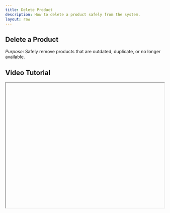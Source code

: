 ```yaml
---
title: Delete Product
description: How to delete a product safely from the system.
layout: raw
---
```



<div className="mdx-content">

## Delete a Product

 

*Purpose*: Safely remove products that are outdated, duplicate, or no longer available.

## Video Tutorial



<iframe
  width="100%"
  height="400"
  title="Delete product tutorial"
  allowFullScreen
  className="rounded-lg"
/>

---

## Steps:



❶ **Locate the Product**  
Find the product in the catalog list. You can use the search bar or scroll through manually.

❷ **Open the Options Menu**  
Click the **three-dot menu** beside the product, or open the detailed view.

❸ **Click Delete**  
Choose **Delete** from the menu options.

❹ **Confirm Deletion**  
A confirmation dialog will appear. Confirm your choice to proceed.

❺ **Success Message**  
Once deleted, the system displays a success message confirming the removal.

---

**Tip for First-Time Users**:  
Deleted products are permanently removed. Be sure you no longer need the product before confirming deletion.

<div className="space-y-4 mt-6">

<div className="my-10 border-t border-gray-200" />

## More questions about this


</div>
<div className="space-y-4 mt-6">
  <details className="bg-white rounded-md p-4 border border-gray-300">
  <summary
    className="font-medium text-base text-gray-900"
    style={{
      backgroundColor: 'transparent',
      outline: 'none',
      cursor: 'pointer',
      userSelect: 'none',
      listStyle: 'none',
    }}
  >Can I recover a deleted product?</summary>
   <p className="mt-2 text-sm text-gray-700">
      No, once deleted, the product is permanently removed from the system.
    </p>
  </details>

  <details className="bg-white rounded-md p-4 border border-gray-300">
  <summary
    className="font-medium text-base text-gray-900"
    style={{
      backgroundColor: 'transparent',
      outline: 'none',
      cursor: 'pointer',
      userSelect: 'none',
      listStyle: 'none',
    }}
  >Will deleting a product affect my sales reports?</summary>
    <p className="mt-2 text-sm text-gray-700">
      No, past sales data will remain in reports, even if the product is deleted.
    </p>
  </details>
</div>
</div>

---

<div className="space-y-4 mt-6">

<div className="my-10 border-t border-gray-200" />

<div className="mdx-content mt-10">

Was this article helpful?

<div style={{ display: 'flex', gap: '1rem' }}>
  <button style={{ padding: '0.5rem', borderRadius: '9999px', backgroundColor: '#f0f0f0' }}>
    👍
  </button>
  <button style={{ padding: '0.5rem', borderRadius: '9999px', backgroundColor: '#f0f0f0' }}>
    👎
  </button>
</div>
</div>

---
</div>

